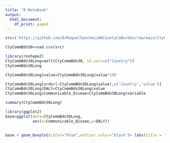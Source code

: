 ```yaml
---
title: "R Notebook"
output:
  html_document:
    df_print: paged
---
```

```r

src=('https://github.com/DrRaquelSanchez/WACountyCaBurden/raw/main/CtyCommBdn30.csv')

CtyCommBdn30=read.csv(src)
```


```r
library(reshape2)
CtyCommBdn30Long=melt(CtyCommBdn30, id.vars=c("Country"))
CtyCommBdn30Long

CtyCommBdn30Long$value=CtyCommBdn30Long$value*100
```
```r
CtyCommBdn30Long[order(~CtyCommBdn30Long$value),c('Country','value')]
CtyCommBdn30Long$DALY=CtyCommBdn30Long$value
CtyCommBdn30Long$Communicable_Diseae=CtyCommBdn30Long$variable
```
```r
summary(CtyCommBdn30Long)
```
```r
library(ggplot2)
base=ggplot(data=CtyCommBdn30Long,
            aes(x=Communicable_Diseae,y=DALY))
         

base + geom_boxplot(color="blue",outlier.color="black")+ labs(title = "Communicable Diseases Producing Highest Burden of Disease") + labs(caption="World Health Organization")


```

